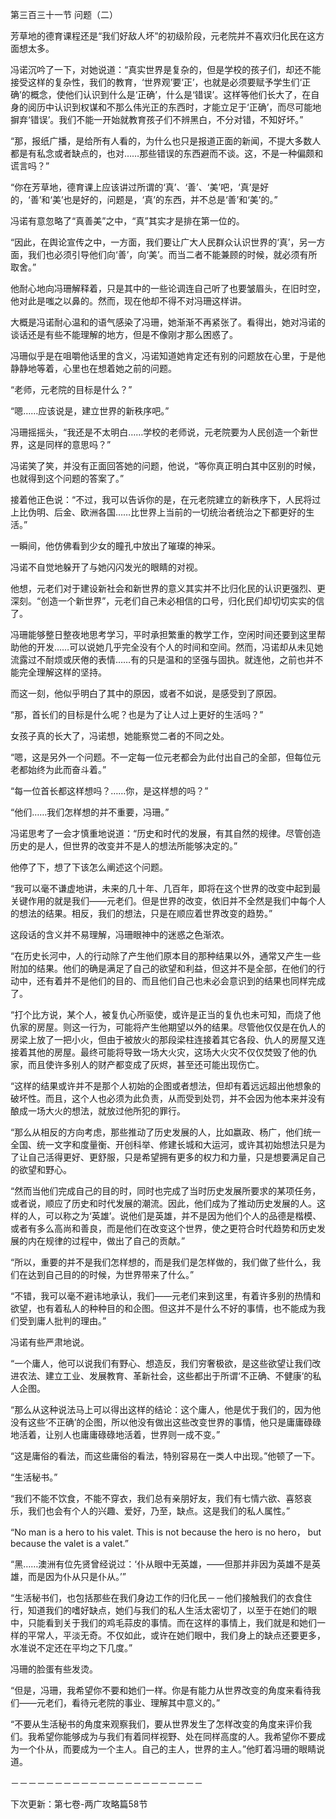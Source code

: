 

第三百三十一节 问题（二）

芳草地的德育课程还是“我们好敌人坏”的初级阶段，元老院并不喜欢归化民在这方面想太多。

冯诺沉吟了一下，对她说道：“真实世界是复杂的，但是学校的孩子们，却还不能接受这样的复杂性，我们的教育，‘世界观’要‘正’，也就是必须要赋予学生们‘正确’的概念，使他们认识到什么是‘正确’，什么是‘错误’。这样等他们长大了，在自身的阅历中认识到权谋和不那么伟光正的东西时，才能立足于‘正确’，而尽可能地摒弃‘错误’。我们不能一开始就教育孩子们不辨黑白，不分对错，不知好坏。”

“那，报纸广播，是给所有人看的，为什么也只是报道正面的新闻，不提大多数人都是有私念或者缺点的，也对……那些错误的东西避而不谈。这，不是一种偏颇和谎言吗？”

“你在芳草地，德育课上应该讲过所谓的‘真’、‘善’、‘美’吧，‘真’是好的，‘善’和‘美’也是好的，问题是，‘真’的东西，并不总是‘善’和‘美’的。”

冯诺有意忽略了“真善美”之中，“真”其实才是排在第一位的。

“因此，在舆论宣传之中，一方面，我们要让广大人民群众认识世界的‘真’，另一方面，我们也必须引导他们向‘善’，向‘美’。而当二者不能兼顾的时候，就必须有所取舍。”

他耐心地向冯珊解释着，只是其中的一些论调连自己听了也要皱眉头，在旧时空，他对此是嗤之以鼻的。然而，现在他却不得不对冯珊这样讲。

大概是冯诺耐心温和的语气感染了冯珊，她渐渐不再紧张了。看得出，她对冯诺的谈话还是有些不能理解的地方，但是不像刚才那么困惑了。

冯珊似乎是在咀嚼他话里的含义，冯诺知道她肯定还有别的问题放在心里，于是他静静地等着，心里也在想着她之前的问题。

“老师，元老院的目标是什么？”

“嗯……应该说是，建立世界的新秩序吧。”

冯珊摇摇头，“我还是不太明白……学校的老师说，元老院要为人民创造一个新世界，这是同样的意思吗？”

冯诺笑了笑，并没有正面回答她的问题，他说，“等你真正明白其中区别的时候，也就得到这个问题的答案了。”

接着他正色说：“不过，我可以告诉你的是，在元老院建立的新秩序下，人民将过上比伪明、后金、欧洲各国……比世界上当前的一切统治者统治之下都更好的生活。”

一瞬间，他仿佛看到少女的瞳孔中放出了璀璨的神采。

冯诺不自觉地躲开了与她闪闪发光的眼睛的对视。

他想，元老们对于建设新社会和新世界的意义其实并不比归化民的认识更强烈、更深刻。“创造一个新世界”，元老们自己未必相信的口号，归化民们却切切实实的信了。

冯珊能够整日整夜地思考学习，平时承担繁重的教学工作，空闲时间还要到这里帮助他的开发……可以说她几乎完全没有个人的时间和空间。然而，冯诺却从未见她流露过不耐烦或厌倦的表情……有的只是温和的坚强与固执。就连他，之前也并不能完全理解这样的坚持。

而这一刻，他似乎明白了其中的原因，或者不如说，是感受到了原因。

“那，首长们的目标是什么呢？也是为了让人过上更好的生活吗？”

女孩子真的长大了，冯诺想，她能察觉二者的不同之处。

“嗯，这是另外一个问题。不一定每一位元老都会为此付出自己的全部，但每位元老都始终为此而奋斗着。”

“每一位首长都这样想吗？……你，是这样想的吗？”

“他们……我们怎样想的并不重要，冯珊。”

冯诺思考了一会才慎重地说道：“历史和时代的发展，有其自然的规律。尽管创造历史的是人，但世界的改变并不是人的想法所能够决定的。”

他停了下，想了下该怎么阐述这个问题。

“我可以毫不谦虚地讲，未来的几十年、几百年，即将在这个世界的改变中起到最关键作用的就是我们——元老们。但是世界的改变，依旧并不全然是我们中每个人的想法的结果。相反，我们的想法，只是在顺应着世界改变的趋势。”

这段话的含义并不易理解，冯珊眼神中的迷惑之色渐浓。

“在历史长河中，人的行动除了产生他们原本目的那种结果以外，通常又产生一些附加的结果。他们的确是满足了自己的欲望和利益，但这并不是全部，在他们的行动中，还有着并不是他们的目的、而且他们自己也未必会意识到的结果也同样完成了。

“打个比方说，某个人，被复仇心所驱使，或许是正当的复仇也未可知，而烧了他仇家的房屋。则这一行为，可能将产生他期望以外的结果。尽管他仅仅是在仇人的房梁上放了一把小火，但由于被放火的那段梁柱连接着其它各段、仇人的房屋又连接着其他的房屋。最终可能将导致一场大火灾，这场大火灾不仅仅焚毁了他的仇家，而且使许多别人的财产都变成了灰烬，甚至还可能出现伤亡。

“这样的结果或许并不是那个人初始的企图或者想法，但却有着远远超出他想象的破坏性。而且，这个人也必须为此负责，从而受到处罚，并不会因为他本来并没有酿成一场大火的想法，就放过他所犯的罪行。

“那么从相反的方向考虑，那些推动了历史发展的人，比如嬴政、杨广，他们统一全国、统一文字和度量衡、开创科举、修建长城和大运河，或许其初始想法只是为了让自己活得更好、更舒服，只是希望拥有更多的权力和力量，只是想要满足自己的欲望和野心。

“然而当他们完成自己的目的时，同时也完成了当时历史发展所要求的某项任务，或者说，顺应了历史和时代发展的潮流。因此，他们成为了推动历史发展的人。这样的人，可以称之为‘英雄’。说他们是英雄，并不是因为他们个人的品德是楷模、或者有多么高尚和善良，而是他们在改变这个世界，使之更符合时代趋势和历史发展的内在规律的过程中，做出了自己的贡献。”

“所以，重要的并不是我们怎样想的，而是我们是怎样做的，我们做了些什么，我们在达到自己目的的时候，为世界带来了什么。”

“不错，我可以毫不避讳地承认，我们——元老们来到这里，有着许多别的热情和欲望，也有着私人的种种目的和企图。但这并不是什么不好的事情，也不能成为我们受到庸人批判的理由。”

冯诺有些严肃地说。

“一个庸人，他可以说我们有野心、想造反，我们穷奢极欲，是这些欲望让我们改进农法、建立工业、发展教育、革新社会，这些都出于所谓‘不正确、不健康’的私人企图。

“那么从这种说法马上可以得出这样的结论：这个庸人，他是优于我们的，因为他没有这些‘不正确’的企图，所以他没有做出这些改变世界的事情，他只是庸庸碌碌地活着，让别人也庸庸碌碌地活着，世界则一成不变。”

“这是庸俗的看法，而这些庸俗的看法，特别容易在一类人中出现。”他顿了一下。

“生活秘书。”

“我们不能不饮食，不能不穿衣，我们总有亲朋好友，我们有七情六欲、喜怒哀乐，我们也会有个人的兴趣、爱好，乃至，缺点。这是我们的私人属性。”

“No man is a hero to his valet. This is not because the hero is no hero， but because the valet is a valet.”

“黑……澳洲有位先贤曾经说过：‘仆从眼中无英雄，——但那并非因为英雄不是英雄，而是因为仆从只是仆从。’”

“生活秘书们，也包括那些在我们身边工作的归化民－－他们接触我们的衣食住行，知道我们的嗜好缺点，她们与我们的私人生活太密切了，以至于在她们的眼中，只能看到关于我们的鸡毛蒜皮的事情。而在这样的事情上，我们就是和她们一样的平常人，平淡无奇。不仅如此，或许在她们眼中，我们身上的缺点还要更多，水准说不定还在平均之下几度。”

冯珊的脸蛋有些发烫。

“但是，冯珊，我希望你不要和她们一样。你是有能力从世界改变的角度来看待我们——元老们，看待元老院的事业、理解其中意义的。”

“不要从生活秘书的角度来观察我们，要从世界发生了怎样改变的角度来评价我们。我希望你能够成为与我们有着同样视野、处在同样高度的人。我希望你不要成为一个仆从，而要成为一个主人。自己的主人，世界的主人。”他盯着冯珊的眼睛说道。

－－－－－－－－－－－－－－－－－－－－－－

下次更新：第七卷-两广攻略篇58节

